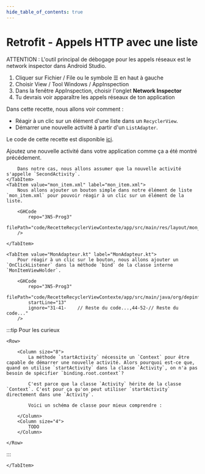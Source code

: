 ```yaml
---
hide_table_of_contents: true
---
```


# Retrofit - Appels HTTP avec une liste

ATTENTION : L'outil principal de débogage pour les appels réseaux est le network inspector dans Android Studio.
1. Cliquer sur Fichier / File ou le symbole  ☰ en haut à gauche
2. Choisir View / Tool Windows / AppInspection
3. Dans la fenêtre AppInspection, choisir l'onglet **Network Inspector**
4. Tu devrais voir apparaître les appels réseaux de ton application


Dans cette recette, nous allons voir comment :

- Réagir à un clic sur un élément d'une liste dans un `RecyclerView`.
- Démarrer une nouvelle activité à partir d'un `ListAdapter`.

Le code de cette recette est disponible [ici](https://github.com/departement-info-cem/3N5-Prog3/tree/main/code/RecetteRecyclerViewContexte).

<Tabs queryString="recette-activite">
    <TabItem value="SecondActivity.kt" label="SecondActivity.kt et activity_second.xml">
        Ajoutez une nouvelle activité dans votre application comme ça a été montré précédement.

        Dans notre cas, nous allons assumer que la nouvelle activité s'appelle `SecondActivity`.
    </TabItem>
    <TabItem value="mon_item.xml" label="mon_item.xml">
        Nous allons ajouter un bouton simple dans notre élément de liste `mon_item.xml` pour pouvoir réagir à un clic sur un élément de la liste.
    
        <GHCode
            repo="3N5-Prog3"
            filePath="code/RecetteRecyclerViewContexte/app/src/main/res/layout/mon_item.xml"
        />

    </TabItem>
    
    <TabItem value="MonAdapteur.kt" label="MonAdapteur.kt">
        Pour réagir à un clic sur le bouton, nous allons ajouter un `OnClickListener` dans la méthode `bind` de la classe interne `MonItemViewHolder`.

        <GHCode
            repo="3N5-Prog3"
            filePath="code/RecetteRecyclerViewContexte/app/src/main/java/org/depinfo/recetterecyclerviewcontexte/adapters/MonAdapter.kt"
            startLine="13"
            ignore="31-41-    // Reste du code...,44-52-// Reste du code..."
        />

:::tip Pour les curieux

    <Row>

        <Column size="8">
            La méthode `startActivity` nécessite un `Context` pour être capable de démarrer une nouvelle activité. Alors pourquoi est-ce que, quand on utilise `startActivity` dans la classe `Activity`, on n'a pas besoin de spécifier `binding.root.context`?

            C'est parce que la classe `Activity` hérite de la classe `Context`. C'est pour ça qu'on peut utiliser `startActivity` directement dans une `Activity`.

            Voici un schéma de classe pour mieux comprendre :

        </Column>
        <Column size="4">
            TODO
        </Column>

    </Row>


:::

    </TabItem>
</Tabs>